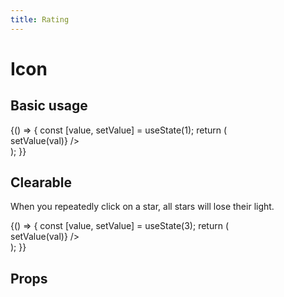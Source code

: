 ```yaml
---
title: Rating
---
```



# Icon

## Basic usage

<Playground>
{() => {
  const [value, setValue] = useState(1);
  return (
    <div>
      <Rating value={value} max={5} onChange={(val) => setValue(val)} />
    </div>
  );
}}
</Playground>

## Clearable

When you repeatedly click on a star, all stars will lose their light.

<Playground>
{() => {
  const [value, setValue] = useState(3);
  return (
    <div>
      <Rating clearable value={value} max={6} onChange={(val) => setValue(val)} />
    </div>
  );
}}
</Playground>

## Props

<Props of={Rating} />
